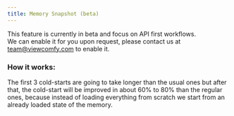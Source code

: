 ```yaml
---
title: Memory Snapshot (beta)
---
```


This feature is currently in beta and focus on API first workflows.  
We can enable it for you upon request, please contact us at team@viewcomfy.com to enable it.
### How it works:
The first 3 cold-starts are going to take longer than the usual ones but after that, the cold-start will be improved in about 60% to 80% than the regular ones, because instead of loading everything from scratch we start from an already loaded state of the memory.

